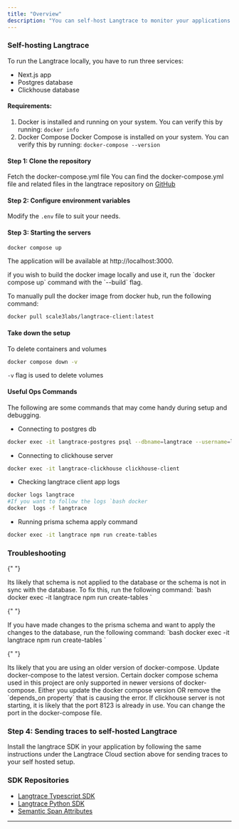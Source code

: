 ```yaml
---
title: "Overview"
description: "You can self-host Langtrace to monitor your applications. This guide will help you set up Langtrace on your own infrastructure."
---
```


### Self-hosting Langtrace

To run the Langtrace locally, you have to run three services:

- Next.js app
- Postgres database
- Clickhouse database

#### Requirements:

1. Docker is installed and running on your system. You can verify this by running:
   `docker info`
2. Docker Compose
   Docker Compose is installed on your system. You can verify this by running:
   `docker-compose --version`

#### Step 1: Clone the repository

Fetch the docker-compose.yml file
You can find the docker-compose.yml file and related files in the langtrace repository on [GitHub](https://github.com/Scale3-Labs/langtrace)

#### Step 2: Configure environment variables

Modify the `.env` file to suit your needs.

#### Step 3: Starting the servers

```bash Bash
docker compose up
```

The application will be available at http://localhost:3000.

<Note>
  if you wish to build the docker image locally and use it, run the `docker
  compose up` command with the `--build` flag.
</Note>

To manually pull the docker image from docker hub, run the following command:

```bash Bash
docker pull scale3labs/langtrace-client:latest
```

#### Take down the setup

To delete containers and volumes

```bash Bash
docker compose down -v
```

`-v` flag is used to delete volumes

#### Useful Ops Commands

The following are some commands that may come handy during setup and debugging.

- Connecting to postgres db

```bash Bash
docker exec -it langtrace-postgres psql --dbname=langtrace --username=ltuser --password
```

- Connecting to clickhouse server

```bash Bash
docker exec -it langtrace-clickhouse clickhouse-client
```

- Checking langtrace client app logs

```bash Bash
docker logs langtrace
#If you want to follow the logs `bash docker
docker  logs -f langtrace
```

- Running prisma schema apply command

```bash Bash
docker exec -it langtrace npm run create-tables
```

### Troubleshooting

<AccordionGroup>

{" "}

<Accordion title="Table not found error OR Column not found error">
  Its likely that schema is not applied to the database or the schema is not in
  sync with the database. To fix this, run the following command: `bash docker
  exec -it langtrace npm run create-tables `
</Accordion>

{" "}

<Accordion title="Prisma schema not in sync with database">
  If you have made changes to the prisma schema and want to apply the changes to
  the database, run the following command: `bash docker exec -it langtrace npm
  run create-tables `
</Accordion>

{" "}

<Accordion title="Docker compose failing to setup with `Additional property required is not allowed` errors">
  Its likely that you are using an older version of docker-compose. Update
  docker-compose to the latest version. Certain docker compose schema used in
  this project are only supported in newer versions of docker-compose. Either
  you update the docker compose version OR remove the `depends_on property` that
  is causing the error.
</Accordion>

  <Accordion title="Clickhouse server not starting">
  If clickhouse server is not starting, it is likely that the port 8123 is already
  in use. You can change the port in the docker-compose file.
  </Accordion>
</AccordionGroup>

### Step 4: Sending traces to self-hosted Langtrace

Install the langtrace SDK in your application by following the same instructions under the Langtrace Cloud section above for sending traces to your self hosted setup.

### SDK Repositories

- [Langtrace Typescript SDK](https://github.com/Scale3-Labs/langtrace-typescript-sdk)
- [Langtrace Python SDK](https://github.com/Scale3-Labs/langtrace-python-sdk)
- [Semantic Span Attributes](https://github.com/Scale3-Labs/langtrace-trace-attributes)

---
